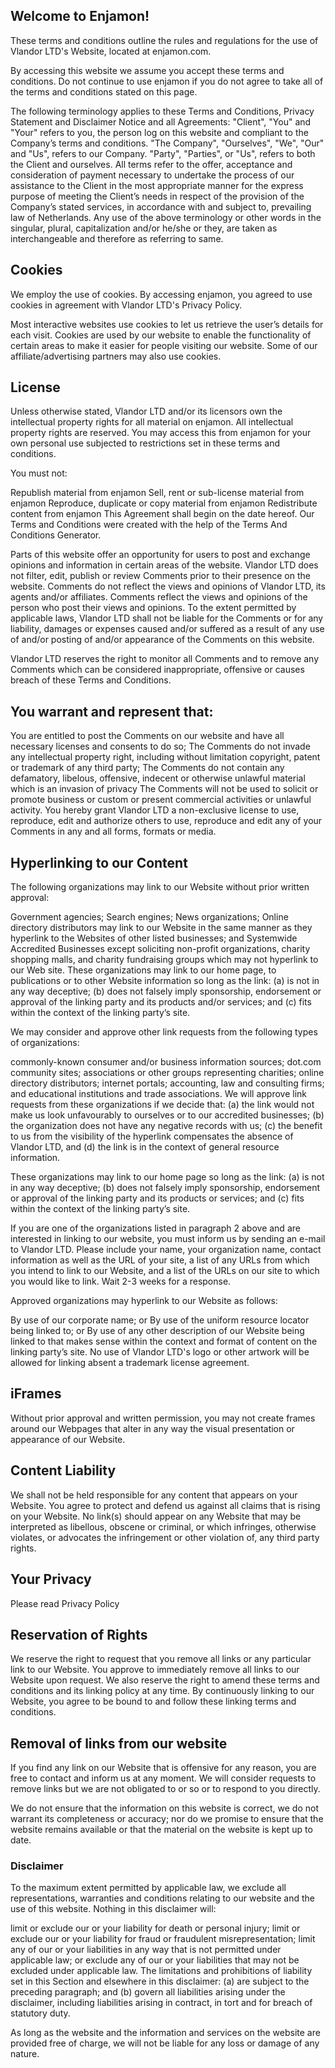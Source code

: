 <PageTitle title="Terms And Conditions" />

## Welcome to Enjamon!

These terms and conditions outline the rules and regulations for the use of Vlandor LTD's Website, located at enjamon.com.

By accessing this website we assume you accept these terms and conditions. Do not continue to use enjamon if you do not agree to take all of the terms and conditions stated on this page.

The following terminology applies to these Terms and Conditions, Privacy Statement and Disclaimer Notice and all Agreements: "Client", "You" and "Your" refers to you, the person log on this website and compliant to the Company’s terms and conditions. "The Company", "Ourselves", "We", "Our" and "Us", refers to our Company. "Party", "Parties", or "Us", refers to both the Client and ourselves. All terms refer to the offer, acceptance and consideration of payment necessary to undertake the process of our assistance to the Client in the most appropriate manner for the express purpose of meeting the Client’s needs in respect of the provision of the Company’s stated services, in accordance with and subject to, prevailing law of Netherlands. Any use of the above terminology or other words in the singular, plural, capitalization and/or he/she or they, are taken as interchangeable and therefore as referring to same.

## Cookies
We employ the use of cookies. By accessing enjamon, you agreed to use cookies in agreement with Vlandor LTD's Privacy Policy.

Most interactive websites use cookies to let us retrieve the user’s details for each visit. Cookies are used by our website to enable the functionality of certain areas to make it easier for people visiting our website. Some of our affiliate/advertising partners may also use cookies.

## License

Unless otherwise stated, Vlandor LTD and/or its licensors own the intellectual property rights for all material on enjamon. All intellectual property rights are reserved. You may access this from enjamon for your own personal use subjected to restrictions set in these terms and conditions.

You must not:

Republish material from enjamon
Sell, rent or sub-license material from enjamon
Reproduce, duplicate or copy material from enjamon
Redistribute content from enjamon
This Agreement shall begin on the date hereof. Our Terms and Conditions were created with the help of the Terms And Conditions Generator.

Parts of this website offer an opportunity for users to post and exchange opinions and information in certain areas of the website. Vlandor LTD does not filter, edit, publish or review Comments prior to their presence on the website. Comments do not reflect the views and opinions of Vlandor LTD, its agents and/or affiliates. Comments reflect the views and opinions of the person who post their views and opinions. To the extent permitted by applicable laws, Vlandor LTD shall not be liable for the Comments or for any liability, damages or expenses caused and/or suffered as a result of any use of and/or posting of and/or appearance of the Comments on this website.

Vlandor LTD reserves the right to monitor all Comments and to remove any Comments which can be considered inappropriate, offensive or causes breach of these Terms and Conditions.

## You warrant and represent that:

You are entitled to post the Comments on our website and have all necessary licenses and consents to do so;
The Comments do not invade any intellectual property right, including without limitation copyright, patent or trademark of any third party;
The Comments do not contain any defamatory, libelous, offensive, indecent or otherwise unlawful material which is an invasion of privacy
The Comments will not be used to solicit or promote business or custom or present commercial activities or unlawful activity.
You hereby grant Vlandor LTD a non-exclusive license to use, reproduce, edit and authorize others to use, reproduce and edit any of your Comments in any and all forms, formats or media.

## Hyperlinking to our Content
The following organizations may link to our Website without prior written approval:

Government agencies;
Search engines;
News organizations;
Online directory distributors may link to our Website in the same manner as they hyperlink to the Websites of other listed businesses; and
Systemwide Accredited Businesses except soliciting non-profit organizations, charity shopping malls, and charity fundraising groups which may not hyperlink to our Web site.
These organizations may link to our home page, to publications or to other Website information so long as the link: (a) is not in any way deceptive; (b) does not falsely imply sponsorship, endorsement or approval of the linking party and its products and/or services; and (c) fits within the context of the linking party’s site.

We may consider and approve other link requests from the following types of organizations:

commonly-known consumer and/or business information sources;
dot.com community sites;
associations or other groups representing charities;
online directory distributors;
internet portals;
accounting, law and consulting firms; and
educational institutions and trade associations.
We will approve link requests from these organizations if we decide that: (a) the link would not make us look unfavourably to ourselves or to our accredited businesses; (b) the organization does not have any negative records with us; (c) the benefit to us from the visibility of the hyperlink compensates the absence of Vlandor LTD, and (d) the link is in the context of general resource information.

These organizations may link to our home page so long as the link: (a) is not in any way deceptive; (b) does not falsely imply sponsorship, endorsement or approval of the linking party and its products or services; and (c) fits within the context of the linking party’s site.

If you are one of the organizations listed in paragraph 2 above and are interested in linking to our website, you must inform us by sending an e-mail to Vlandor LTD. Please include your name, your organization name, contact information as well as the URL of your site, a list of any URLs from which you intend to link to our Website, and a list of the URLs on our site to which you would like to link. Wait 2-3 weeks for a response.

Approved organizations may hyperlink to our Website as follows:

By use of our corporate name; or
By use of the uniform resource locator being linked to; or
By use of any other description of our Website being linked to that makes sense within the context and format of content on the linking party’s site.
No use of Vlandor LTD's logo or other artwork will be allowed for linking absent a trademark license agreement.

## iFrames
Without prior approval and written permission, you may not create frames around our Webpages that alter in any way the visual presentation or appearance of our Website.

## Content Liability
We shall not be held responsible for any content that appears on your Website. You agree to protect and defend us against all claims that is rising on your Website. No link(s) should appear on any Website that may be interpreted as libellous, obscene or criminal, or which infringes, otherwise violates, or advocates the infringement or other violation of, any third party rights.

## Your Privacy
Please read Privacy Policy

## Reservation of Rights
We reserve the right to request that you remove all links or any particular link to our Website. You approve to immediately remove all links to our Website upon request. We also reserve the right to amend these terms and conditions and its linking policy at any time. By continuously linking to our Website, you agree to be bound to and follow these linking terms and conditions.

## Removal of links from our website
If you find any link on our Website that is offensive for any reason, you are free to contact and inform us at any moment. We will consider requests to remove links but we are not obligated to or so or to respond to you directly.

We do not ensure that the information on this website is correct, we do not warrant its completeness or accuracy; nor do we promise to ensure that the website remains available or that the material on the website is kept up to date.

### Disclaimer

To the maximum extent permitted by applicable law, we exclude all representations, warranties and conditions relating to our website and the use of this website. Nothing in this disclaimer will:

limit or exclude our or your liability for death or personal injury;
limit or exclude our or your liability for fraud or fraudulent misrepresentation;
limit any of our or your liabilities in any way that is not permitted under applicable law; or
exclude any of our or your liabilities that may not be excluded under applicable law.
The limitations and prohibitions of liability set in this Section and elsewhere in this disclaimer: (a) are subject to the preceding paragraph; and (b) govern all liabilities arising under the disclaimer, including liabilities arising in contract, in tort and for breach of statutory duty.

As long as the website and the information and services on the website are provided free of charge, we will not be liable for any loss or damage of any nature.